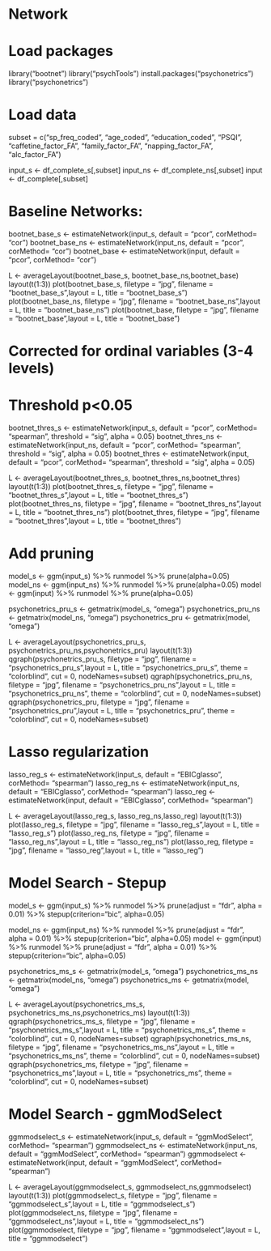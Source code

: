 # Network

# Load packages
library("bootnet")
library("psychTools")
install.packages("psychonetrics")
library("psychonetrics")

# Load data
subset  = c("sp_freq_coded",
            "age_coded",
            "education_coded",
            "PSQI",
            "caffetine_factor_FA",
            "family_factor_FA",
            "napping_factor_FA",
            "alc_factor_FA")

input_s <- df_complete_s[,subset]
input_ns <- df_complete_ns[,subset]
input <- df_complete[,subset]

# Baseline Networks:
bootnet_base_s <- estimateNetwork(input_s, 
                                default = "pcor", 
                                corMethod= "cor")
bootnet_base_ns <- estimateNetwork(input_ns, 
                                  default = "pcor", 
                                  corMethod= "cor")
bootnet_base <- estimateNetwork(input, 
                                  default = "pcor", 
                                  corMethod= "cor")

L <- averageLayout(bootnet_base_s, bootnet_base_ns,bootnet_base)
layout(t(1:3))
plot(bootnet_base_s, filetype = "jpg", filename = "bootnet_base_s",layout = L, title  = "bootnet_base_s")
plot(bootnet_base_ns, filetype = "jpg", filename = "bootnet_base_ns",layout = L, title  = "bootnet_base_ns")
plot(bootnet_base, filetype = "jpg", filename = "bootnet_base",layout = L, title  = "bootnet_base")


# Corrected for ordinal variables (3-4 levels)
# Threshold p<0.05

bootnet_thres_s <- estimateNetwork(input_s, 
                                  default = "pcor", 
                                  corMethod= "spearman",
                                  threshold = "sig", 
                                  alpha = 0.05)
bootnet_thres_ns <- estimateNetwork(input_ns, 
                                   default = "pcor", 
                                   corMethod= "spearman",
                                   threshold = "sig", 
                                   alpha = 0.05)
bootnet_thres <- estimateNetwork(input, 
                                default = "pcor", 
                                corMethod= "spearman",
                                threshold = "sig", 
                                alpha = 0.05)

L <- averageLayout(bootnet_thres_s, bootnet_thres_ns,bootnet_thres)
layout(t(1:3))
plot(bootnet_thres_s, filetype = "jpg", filename = "bootnet_thres_s",layout = L, title  = "bootnet_thres_s")
plot(bootnet_thres_ns, filetype = "jpg", filename = "bootnet_thres_ns",layout = L, title  = "bootnet_thres_ns")
plot(bootnet_thres, filetype = "jpg", filename = "bootnet_thres",layout = L, title  = "bootnet_thres")


# Add pruning
model_s <- ggm(input_s) %>% runmodel %>% prune(alpha=0.05)
model_ns <- ggm(input_ns) %>% runmodel %>% prune(alpha=0.05)
model <- ggm(input) %>% runmodel %>% prune(alpha=0.05)

psychonetrics_pru_s <- getmatrix(model_s, "omega")
psychonetrics_pru_ns <- getmatrix(model_ns, "omega")
psychonetrics_pru <- getmatrix(model, "omega")

L <- averageLayout(psychonetrics_pru_s, psychonetrics_pru_ns,psychonetrics_pru)
layout(t(1:3))
qgraph(psychonetrics_pru_s, filetype = "jpg", filename = "psychonetrics_pru_s",layout = L, title  = "psychonetrics_pru_s", theme = "colorblind", cut = 0, nodeNames=subset)
qgraph(psychonetrics_pru_ns, filetype = "jpg", filename = "psychonetrics_pru_ns",layout = L, title  = "psychonetrics_pru_ns", theme = "colorblind", cut = 0, nodeNames=subset)
qgraph(psychonetrics_pru, filetype = "jpg", filename = "psychonetrics_pru",layout = L, title  = "psychonetrics_pru", theme = "colorblind", cut = 0, nodeNames=subset)

# Lasso regularization
lasso_reg_s <- estimateNetwork(input_s, 
                                   default = "EBICglasso", 
                                   corMethod= "spearman")
lasso_reg_ns <- estimateNetwork(input_ns, 
                                    default = "EBICglasso", 
                                    corMethod= "spearman")
lasso_reg <- estimateNetwork(input, 
                                 default = "EBICglasso", 
                                 corMethod= "spearman")

L <- averageLayout(lasso_reg_s, lasso_reg_ns,lasso_reg)
layout(t(1:3))
plot(lasso_reg_s, filetype = "jpg", filename = "lasso_reg_s",layout = L, title  = "lasso_reg_s")
plot(lasso_reg_ns, filetype = "jpg", filename = "lasso_reg_ns",layout = L, title  = "lasso_reg_ns")
plot(lasso_reg, filetype = "jpg", filename = "lasso_reg",layout = L, title  = "lasso_reg")


# Model Search - Stepup
model_s <- ggm(input_s) %>% runmodel %>% prune(adjust = "fdr", alpha = 0.01) %>% stepup(criterion="bic", alpha=0.05)

model_ns <- ggm(input_ns) %>% runmodel %>% prune(adjust = "fdr", alpha = 0.01) %>% stepup(criterion="bic", alpha=0.05)
model <- ggm(input) %>% runmodel %>% prune(adjust = "fdr", alpha = 0.01) %>% stepup(criterion="bic", alpha=0.05)

psychonetrics_ms_s <- getmatrix(model_s, "omega")
psychonetrics_ms_ns <- getmatrix(model_ns, "omega")
psychonetrics_ms <- getmatrix(model, "omega")

L <- averageLayout(psychonetrics_ms_s, psychonetrics_ms_ns,psychonetrics_ms)
layout(t(1:3))
qgraph(psychonetrics_ms_s, filetype = "jpg", filename = "psychonetrics_ms_s",layout = L, title  = "psychonetrics_ms_s", theme = "colorblind", cut = 0, nodeNames=subset)
qgraph(psychonetrics_ms_ns, filetype = "jpg", filename = "psychonetrics_ms_ns",layout = L, title  = "psychonetrics_ms_ns", theme = "colorblind", cut = 0, nodeNames=subset)
qgraph(psychonetrics_ms, filetype = "jpg", filename = "psychonetrics_ms",layout = L, title  = "psychonetrics_ms", theme = "colorblind", cut = 0, nodeNames=subset)

# Model Search - ggmModSelect
ggmmodselect_s <- estimateNetwork(input_s, 
                               default = "ggmModSelect", 
                               corMethod= "spearman")
ggmmodselect_ns <- estimateNetwork(input_ns, 
                                default = "ggmModSelect", 
                                corMethod= "spearman")
ggmmodselect <- estimateNetwork(input, 
                             default = "ggmModSelect", 
                             corMethod= "spearman")

L <- averageLayout(ggmmodselect_s, ggmmodselect_ns,ggmmodselect)
layout(t(1:3))
plot(ggmmodselect_s, filetype = "jpg", filename = "ggmmodselect_s",layout = L, title  = "ggmmodselect_s")
plot(ggmmodselect_ns, filetype = "jpg", filename = "ggmmodselect_ns",layout = L, title  = "ggmmodselect_ns")
plot(ggmmodselect, filetype = "jpg", filename = "ggmmodselect",layout = L, title  = "ggmmodselect")

